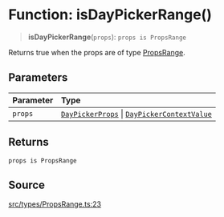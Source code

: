 # Function: isDayPickerRange()

> **isDayPickerRange**(`props`): `props is PropsRange`

Returns true when the props are of type [PropsRange](/api/latest/interfaces/PropsRange.mdx).

## Parameters

| Parameter | Type |
| :------ | :------ |
| `props` | [`DayPickerProps`](/api/latest/type-aliases/DayPickerProps.mdx) \| [`DayPickerContextValue`](/api/latest/interfaces/DayPickerContextValue.mdx) |

## Returns

`props is PropsRange`

## Source

[src/types/PropsRange.ts:23](https://github.com/gpbl/react-day-picker/blob/c4157425c/src/types/PropsRange.ts#L23)
